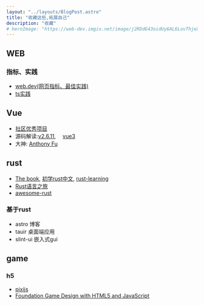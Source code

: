 ```yaml
---
layout: "../layouts/BlogPost.astro"
title: "收藏这些,拓展自己"
description: "收藏"
# heroImage: "https://web-dev.imgix.net/image/j2RDdG43oidUy6AL6LovThjeX9c2/aIZgX5qHUBalZz0dUNqN.jpg?auto=format&w=1600"
---
```


  

<div class="about_col"> 

## WEB 
### 指标、实践 
- [web.dev\(网页指标、最佳实践\)](https://web.dev/learn-core-web-vitals/)  
- [ts实践](https://xie.infoq.cn/article/e4d13333ebf648007f4c15e3d)

## Vue
- [社区优秀项目](https://vue3js.cn/)  
- 源码解读:[v2.6.11](https://vue-js.com/learn-vue/), &emsp;[vue3](https://vue3js.cn/start/)   
- 大神: [Anthony Fu](https://antfu.me/)
  
## rust
- [The book](https://doc.rust-lang.org/book/), [初学rust中文](https://rustcc.gitbooks.io/rustprimer/content/), [rust-learning](https://github.com/ctjhoa/rust-learning)  
- [Rust语言之旅](https://tourofrust.com/03_zh-cn.html)
- [awesome-rust](https://github.com/rust-unofficial/awesome-rust)
### 基于rust
- astro 博客
- tauir 桌面端应用
- slint-ui 嵌入式gui

## game 
### h5
- [pixijs](http://pixijs.huashengweilai.com/guide/start/1.introduction.html)
- [Foundation Game Design with HTML5 and JavaScript](https://link.springer.com/book/10.1007/978-1-4302-4717-3)



</div>
